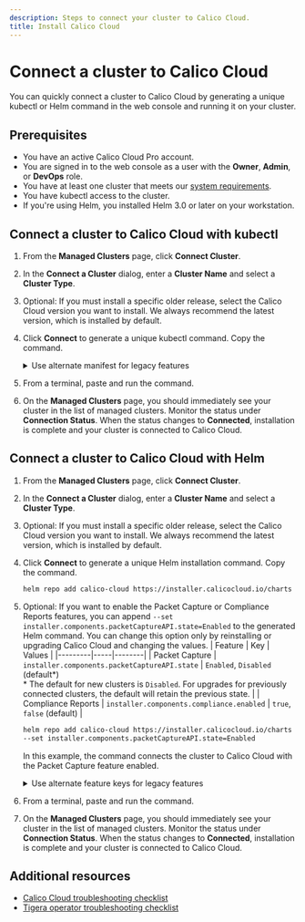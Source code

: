 ```yaml
---
description: Steps to connect your cluster to Calico Cloud.
title: Install Calico Cloud
---
```


# Connect a cluster to Calico Cloud

You can quickly connect a cluster to Calico Cloud by generating a unique kubectl or Helm command in the web console and running it on your cluster.

## Prerequisites

* You have an active Calico Cloud Pro account.
* You are signed in to the web console as a user with the **Owner**, **Admin**, or **DevOps** role.
* You have at least one cluster that meets our [system requirements](system-requirements.mdx).
* You have kubectl access to the cluster.
* If you're using Helm, you installed Helm 3.0 or later on your workstation.

## Connect a cluster to Calico Cloud with kubectl

1. From the **Managed Clusters** page, click **Connect Cluster**.
1. In the **Connect a Cluster** dialog, enter a **Cluster Name** and select a **Cluster Type**.
1. Optional: If you must install a specific older release, select the Calico Cloud version you want to install.
   We always recommend the latest version, which is installed by default.
1. Click **Connect** to generate a unique kubectl command. Copy the command.

   <details>
     <summary>Use alternate manifest for legacy features</summary>

     The Image Assurance and Container Threat Detection features were removed for new users in Calico Cloud 21.1.0.
     Legacy users of those features can continue to use a deprecated version until the features are completely removed in a future release.

     To continue using these features, modify the generated command by replacing **two instances** of `deploy.yaml` with `deploy-with-container-security.yaml`.
     This change gives you a manifest with all three legacy features enabled.
     You cannot enable or disable these features individually.

     ```bash title="Example of generated kubectl command with alternate manifest"
     kubectl apply -f https://installer.calicocloud.io/manifests/cc-operator/latest/deploy-with-container-security.yaml && curl -H "Authorization: Bearer ..." "https://www.calicocloud.io/api/managed-cluster/deploy-with-container-security.yaml?version=$[cloudUserVersion]" | kubectl apply -f -
     ```
   </details>

1. From a terminal, paste and run the command.
1. On the **Managed Clusters** page, you should immediately see your cluster in the list of managed clusters.
   Monitor the status under **Connection Status**.
   When the status changes to **Connected**, installation is complete and your cluster is connected to Calico Cloud.

## Connect a cluster to Calico Cloud with Helm

1. From the **Managed Clusters** page, click **Connect Cluster**.
1. In the **Connect a Cluster** dialog, enter a **Cluster Name** and select a **Cluster Type**.
1. Optional: If you must install a specific older release, select the Calico Cloud version you want to install.
   We always recommend the latest version, which is installed by default.
1. Click **Connect** to generate a unique Helm installation command. Copy the command.
   ```bash title="Example of generated Helm installation command"
   helm repo add calico-cloud https://installer.calicocloud.io/charts --force-update && helm upgrade --install calico-cloud-crds calico-cloud/calico-cloud-crds --namespace calico-cloud --create-namespace && helm upgrade --install calico-cloud calico-cloud/calico-cloud --namespace calico-cloud --set apiKey=ryl34elz8:9dav6eoag:ifk1uwruwlgp7vzn7ecijt5zjbf5p9p1il1ag8877ylwjo4muu19wzg2g8x5qa7x --set installer.clusterName=my-cluster --set installer.calicoCloudVersion=v19.1.0
   ```
1. Optional: If you want to enable the Packet Capture or Compliance Reports features, you can append `--set installer.components.packetCaptureAPI.state=Enabled` to the generated Helm command.
   You can change this option only by reinstalling or upgrading Calico Cloud and changing the values.
   | Feature | Key | Values |
   |---------|-----|--------|
   | Packet Capture | `installer.components.packetCaptureAPI.state` |  `Enabled`, `Disabled` (default\*) <br/> * The default for new clusters is `Disabled`. For upgrades for previously connected clusters, the default will retain the previous state. |
   | Compliance Reports | `installer.components.compliance.enabled` | `true`, `false` (default) |


   ```bash title="Example of generated Helm command with user-added parameters"
   helm repo add calico-cloud https://installer.calicocloud.io/charts --force-update && helm upgrade --install calico-cloud-crds calico-cloud/calico-cloud-crds --namespace calico-cloud --create-namespace && helm upgrade --install calico-cloud calico-cloud/calico-cloud --namespace calico-cloud --set apiKey=ryl34elz8:9dav6eoag:ifk1uwruwlgp7vzn7ecijt5zjbf5p9p1il1ag8877ylwjo4muu19wzg2g8x5qa7x --set installer.clusterName=my-cluster --set installer.calicoCloudVersion=v19.1.0 \
   --set installer.components.packetCaptureAPI.state=Enabled
   ```

   In this example, the command connects the cluster to Calico Cloud with the Packet Capture feature enabled.

   <details>
     <summary>Use alternate feature keys for legacy features</summary>

   The Image Assurance and Container Threat Detection features were removed for new users in Calico Cloud 21.1.0.
   Legacy users of those features can continue to use a deprecated version until the features are completely removed in a future release.


   | Feature | Key | Values |
   |---------|-----|--------|
   | Image Assurance | `installer.components.imageAssurance.state` | `Enabled`, `Disabled` (default) |
   | Container Threat Detection | `installer.components.runtimeSecurity.state` | `Enabled`, `Disabled` (default\*) <br/> * The default for new clusters is `Disabled`. For upgrades for previously connected clusters, the default will retain the previous state. |
   | Packet Capture | `installer.components.packetCaptureAPI.state` |  `Enabled`, `Disabled` (default\*) <br/> * The default for new clusters is `Disabled`. For upgrades for previously connected clusters, the default will retain the previous state. |
   | Compliance Reports | `installer.components.compliance.enabled` | `true`, `false` (default) |

   ```bash title="Example of generated Helm command with user-added parameters"
   helm repo add calico-cloud https://installer.calicocloud.io/charts --force-update && helm upgrade --install calico-cloud-crds calico-cloud/calico-cloud-crds --namespace calico-cloud --create-namespace && helm upgrade --install calico-cloud calico-cloud/calico-cloud --namespace calico-cloud --set apiKey=ryl34elz8:9dav6eoag:ifk1uwruwlgp7vzn7ecijt5zjbf5p9p1il1ag8877ylwjo4muu19wzg2g8x5qa7x --set installer.clusterName=my-cluster --set installer.calicoCloudVersion=v19.1.0 \
   --set installer.components.imageAssurance.state=Enabled \
   --set installer.components.runtimeSecurity.state=Enabled \
   ```
   In this example, the command connects the cluster to Calico Cloud with Image Assurance and Container Threat Detection features enabled.

   </details>

1. From a terminal, paste and run the command.
1. On the **Managed Clusters** page, you should immediately see your cluster in the list of managed clusters.
   Monitor the status under **Connection Status**.
   When the status changes to **Connected**, installation is complete and your cluster is connected to Calico Cloud.

## Additional resources

* [Calico Cloud troubleshooting checklist](checklist.mdx)
* [Tigera operator troubleshooting checklist](operator-checklist.mdx)
